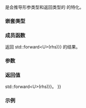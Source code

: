 {{cpp/title|bit_or&lt;void&gt;}}
{{cpp/utility/functional/navbar}}
{{ddcl|header=functional|since=c++14|
template&lt;&gt;
class bit_or&lt;void&gt;;
}}

{{c/core|std::bit_or&lt;void&gt;}} 是会推导形参类型和返回类型的 {{lc|std::bit_or}} 的特化。

===嵌套类型===
{{dsc begin}}
{{dsc hitem|嵌套类型|定义}}
{{dsc|{{tt|is_transparent}}|[[cpp/utility/functional#透明函数对象|未指定]]}}
{{dsc end}}

===成员函数===
{{dsc begin}}
{{dsc mem fun|cpp/utility/functional/bit_or_void|title=operator()|inlinemem=true|应用 {{tt|operator&lt;nowiki&gt;|&lt;/nowiki&gt;}} 到 {{c|lhs}} 和 {{c|rhs}}}}
{{dsc end}}

{{member|{{small|std::bit_or&lt;void&gt;::}}operator()|2=
{{ddcl|1=
template&lt; class T, class U &gt;
constexpr auto operator()( T&amp;&amp; lhs, U&amp;&amp; rhs ) const
    -&gt; decltype(std::forward&lt;T&gt;(lhs) {{!}} std::forward&lt;U&gt;(rhs));
}}

返回 {{c|std::forward&lt;T&gt;(lhs) {{!}} std::forward&lt;U&gt;(rhs)}} 的结果。

===参数===
{{par begin}}
{{par|lhs, rhs|要逐位或的值}}
{{par end}}

===返回值===
{{c|std::forward&lt;T&gt;(lhs) {{!}} std::forward&lt;U&gt;(rhs)}}。
}}

===示例===
{{example}}

{{langlinks|en|es|ja|ru}}